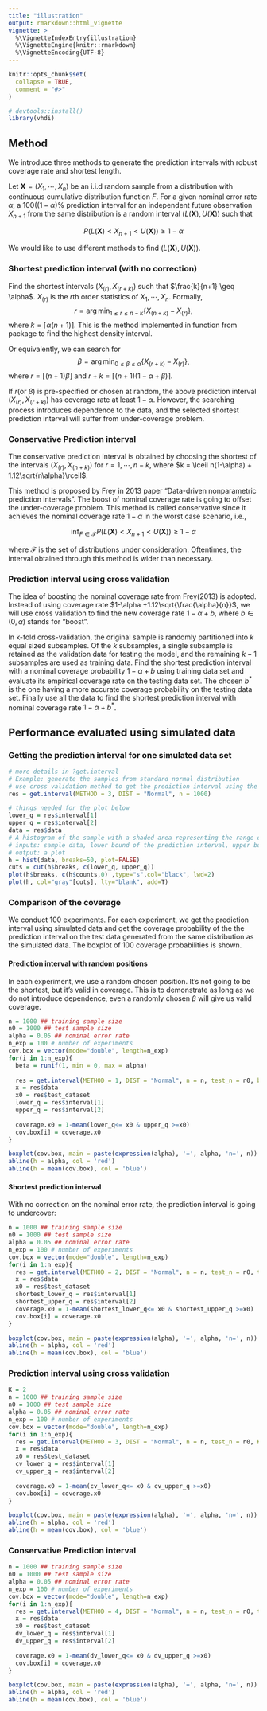 ```yaml
---
title: "illustration"
output: rmarkdown::html_vignette
vignette: >
  %\VignetteIndexEntry{illustration}
  %\VignetteEngine{knitr::rmarkdown}
  %\VignetteEncoding{UTF-8}
---
```


```r
knitr::opts_chunk$set(
  collapse = TRUE,
  comment = "#>"
)
```

```r
# devtools::install()
library(vhdi)
```

## Method
We introduce three methods to generate the prediction intervals with robust coverage rate and shortest length. 

Let $\mathbf{X} = (X_1,\cdots,X_n)$ be an i.i.d random sample from a distribution with continuous cumulative distribution function $F$. For a given nominal error rate $\alpha$, a $100((1-\alpha)\%$ prediction interval for an independent future observation $X_{n+1}$ from the same distribution is a random interval $(L(\mathbf{X}), U(\mathbf{X}))$ such that

$$P(L(\mathbf{X})<X_{n+1}<U(\mathbf{X}))\geq 1-\alpha$$


We would like to use different methods to find $(L(\mathbf{X}), U(\mathbf{X}))$.


### Shortest prediction interval (with no correction)

Find the shortest intervals $(X_{(r)}, X_{(r+k)})$ such that $\frac{k}{n+1}  \geq \alpha$. $X_{(r)}$ is the $r$th order statistics of $X_1, \cdots, X_n$. Formally, $$r = \arg\min_{1\leq r \leq n-k}\{X_{(n+k)} - X_{(r)}\},$$
where $k = \lceil \alpha(n+1) \rceil$. This is the method implemented in \texttt{hdi} function from \texttt{bayestestR} package to find the highest density interval.

Or equivalently, we can search for $$\beta = \arg\min_{0\leq \beta\leq \alpha}\{X_{(r+k)} - X_{(r)}\},$$
where $r = \lfloor (n+1)\beta\rfloor$ and $r+k = \lceil (n+1)(1-\alpha+\beta)\rceil$.

If $r$(or $\beta$) is pre-specified or chosen at random, the above prediction interval $(X_{(r)}, X_{(r+k)})$ has coverage rate at least $1-\alpha$. However, the searching process introduces dependence to the data, and the selected shortest prediction interval will suffer from under-coverage problem.

### Conservative Prediction interval

The conservative prediction interval is obtained by choosing the shortest of the intervals $(X_{(r)}, X_{(n+k)})$ for $r = 1,\cdots ,n-k$, where $k = \lceil n(1-\alpha) + 1.12\sqrt{n\alpha}\rceil$. 

This method is proposed by Frey in 2013 paper "Data-driven nonparametric prediction intervals". The boost of nominal coverage rate is going to offset the under-coverage problem. This method is called conservative since it achieves the nominal coverage rate $1-\alpha$ in the worst case scenario, i.e.,

$$\text{inf}_{F\in\mathcal{F}}P(L(\mathbf{X})<X_{n+1}<U(\mathbf{X}))\geq 1-\alpha$$

where $\mathcal{F}$ is the set of distributions under consideration. Oftentimes, the interval obtained through this method is wider than necessary.

### Prediction interval using cross validation

The idea of boosting the nominal coverage rate from Frey(2013) is adopted. Instead of using coverage rate $1-\alpha +1.12\sqrt{\frac{\alpha}{n}}$, we will use cross validation to find the new coverage rate $1-\alpha + b$, where $b\in(0,\alpha)$ stands for "boost".

In k-fold cross-validation, the original sample is randomly partitioned into $k$ equal sized subsamples. Of the $k$ subsamples, a single subsample is retained as the validation data for testing the model, and the remaining $k-1$ subsamples are used as training data. Find the shortest prediction interval with a nominal coverage probability $1-\alpha+b$ using training data set and evaluate its empirical coverage rate on the testing data set. The chosen $b^*$ is the one having a more accurate coverage probability on the testing data set. Finally use all the data to find the shortest prediction interval with nominal coverage rate $1-\alpha+b^*$.

## Performance evaluated using simulated data

### Getting the prediction interval for one simulated data set

```r
# more details in ?get.interval
# Example: generate the samples from standard normal distribution
# use cross validation method to get the prediction interval using the generated sample
res = get.interval(METHOD = 3, DIST = "Normal", n = 1000)

# things needed for the plot below
lower_q = res$interval[1]
upper_q = res$interval[2]
data = res$data
# A histogram of the sample with a shaded area representing the range of the prediction interval
# inputs: sample data, lower bound of the prediction interval, upper bound of the prediction interval 
# output: a plot
h = hist(data, breaks=50, plot=FALSE)
cuts = cut(h$breaks, c(lower_q, upper_q))
plot(h$breaks, c(h$counts,0) ,type="s",col="black", lwd=2)
plot(h, col="gray"[cuts], lty="blank", add=T)
```

### Comparison of the coverage 

We conduct 100 experiments. For each experiment, we get the prediction interval using simulated data and get the coverage probability of the the prediction interval on the test data generated from the same distribution as the simulated data. The boxplot of 100 coverage probabilities is shown.

#### Prediction interval with random positions

In each experiment, we use a random chosen position. It's not going to be the shortest, but it's valid in coverage. This is to demonstrate as long as we do not introduce dependence, even a randomly chosen $\beta$ will give us valid coverage.

```r
n = 1000 ## training sample size
n0 = 1000 ## test sample size
alpha = 0.05 ## nominal error rate
n_exp = 100 # number of experiments
cov.box = vector(mode="double", length=n_exp)
for(i in 1:n_exp){
  beta = runif(1, min = 0, max = alpha)
  
  res = get.interval(METHOD = 1, DIST = "Normal", n = n, test_n = n0, beta = beta, test_data = T)
  x = res$data
  x0 = res$test_dataset
  lower_q = res$interval[1]
  upper_q = res$interval[2]
  
  coverage.x0 = 1-mean(lower_q<= x0 & upper_q >=x0)
  cov.box[i] = coverage.x0
}

boxplot(cov.box, main = paste(expression(alpha), '=', alpha, 'n=', n))
abline(h = alpha, col = 'red')
abline(h = mean(cov.box), col = 'blue')
```

#### Shortest prediction interval

With no correction on the nominal error rate, the prediction interval is going to undercover:

```r
n = 1000 ## training sample size
n0 = 1000 ## test sample size
alpha = 0.05 ## nominal error rate
n_exp = 100 # number of experiments
cov.box = vector(mode="double", length=n_exp)
for(i in 1:n_exp){
  res = get.interval(METHOD = 2, DIST = "Normal", n = n, test_n = n0, test_data = T)
  x = res$data
  x0 = res$test_dataset
  shortest_lower_q = res$interval[1]
  shortest_upper_q = res$interval[2]
  coverage.x0 = 1-mean(shortest_lower_q<= x0 & shortest_upper_q >=x0)
  cov.box[i] = coverage.x0
}

boxplot(cov.box, main = paste(expression(alpha), '=', alpha, 'n=', n))
abline(h = alpha, col = 'red')
abline(h = mean(cov.box), col = 'blue')
```


### Prediction interval using cross validation

```r
K = 2
n = 1000 ## training sample size
n0 = 1000 ## test sample size
alpha = 0.05 ## nominal error rate
n_exp = 100 # number of experiments
cov.box = vector(mode="double", length=n_exp)
for(i in 1:n_exp){
  res = get.interval(METHOD = 3, DIST = "Normal", n = n, test_n = n0, K=K, test_data = T)
  x = res$data
  x0 = res$test_dataset
  cv_lower_q = res$interval[1]
  cv_upper_q = res$interval[2]
  
  coverage.x0 = 1-mean(cv_lower_q<= x0 & cv_upper_q >=x0)
  cov.box[i] = coverage.x0
}

boxplot(cov.box, main = paste(expression(alpha), '=', alpha, 'n=', n))
abline(h = alpha, col = 'red')
abline(h = mean(cov.box), col = 'blue')
```



### Conservative Prediction interval

```r
n = 1000 ## training sample size
n0 = 1000 ## test sample size
alpha = 0.05 ## nominal error rate
n_exp = 100 # number of experiments
cov.box = vector(mode="double", length=n_exp)
for(i in 1:n_exp){
  res = get.interval(METHOD = 4, DIST = "Normal", n = n, test_n = n0, test_data = T)
  x = res$data
  x0 = res$test_dataset
  dv_lower_q = res$interval[1]
  dv_upper_q = res$interval[2]
  
  coverage.x0 = 1-mean(dv_lower_q<= x0 & dv_upper_q >=x0)
  cov.box[i] = coverage.x0
}

boxplot(cov.box, main = paste(expression(alpha), '=', alpha, 'n=', n))
abline(h = alpha, col = 'red')
abline(h = mean(cov.box), col = 'blue')
```


